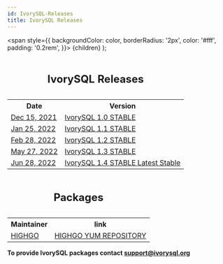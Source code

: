 ```yaml
---
id: IvorySQL-Releases
title: IvorySQL Releases
---
```


  <span
    style={{
      backgroundColor: color,
      borderRadius: '2px',
      color: '#fff',
      padding: '0.2rem',
    }}>
    {children}
  </span>
);


<table>
<caption><h2>IvorySQL Releases</h2></caption>
  <tr>
    <th>Date</th>
    <th>Version</th>
  </tr>
  <tr>
    <td>
        <a href="/ivorysql-v1-0-release-page">Dec 15, 2021</a>
    </td>
    <td>
        <a href="/ivorysql-v1-0-release-page">IvorySQL 1.0 STABLE</a>
    </td>
  </tr>
  <tr>
    <td>
        <a href="/ivorysql-v1-1-release-page">Jan 25, 2022</a>
    </td>
    <td>
        <a href="/ivorysql-v1-1-release-page">IvorySQL 1.1 STABLE</a>
    </td>
  </tr>
  <tr>
    <td>
        <a href="/ivorysql-v1-2-release-page">Feb 28, 2022</a>
    </td>
    <td>
        <a href="/ivorysql-v1-2-release-page">IvorySQL 1.2 STABLE</a>
    </td>
  </tr>
  <tr>
    <td>
        <a href="/ivorysql-v1-3-release-page">May 27, 2022</a>
    </td>
    <td>
        <a href="/ivorysql-v1-3-release-page">IvorySQL 1.3 STABLE</a>
    </td>
  </tr>
  <tr>
    <td>
        <a href="/ivorysql-v1-4-release-page">Jun 28, 2022</a>
    </td>
    <td>
        <a href="/ivorysql-v1-4-release-page">IvorySQL 1.4 STABLE <Highlight color="#1ca3ec">Latest Stable</Highlight></a>
    </td>
  </tr>
</table>



<table>
<caption><h2>Packages</h2></caption>
  <tr>
    <th>Maintainer</th>
    <th>link</th>
  </tr>
  <tr>
    <td>
        <a href="http://www.highgo.ca">HIGHGO</a>
    </td>
    <td>
        <a href="https://yum.highgo.ca/ivorysql.html">HIGHGO YUM REPOSITORY</a>
    </td>
  </tr>
</table>



**<Highlight color="#25c2a0">To provide IvorySQL packages contact support@ivorysql.org</Highlight>**
